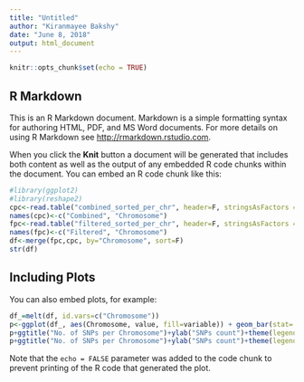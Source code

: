 ```yaml
---
title: "Untitled"
author: "Kiranmayee Bakshy"
date: "June 8, 2018"
output: html_document
---
```


```r
knitr::opts_chunk$set(echo = TRUE)
```

## R Markdown

This is an R Markdown document. Markdown is a simple formatting syntax for authoring HTML, PDF, and MS Word documents. For more details on using R Markdown see <http://rmarkdown.rstudio.com>.

When you click the **Knit** button a document will be generated that includes both content as well as the output of any embedded R code chunks within the document. You can embed an R code chunk like this:

```r
#library(ggplot2)
#library(reshape2)
cpc<-read.table("combined_sorted_per_chr", header=F, stringsAsFactors = F)
names(cpc)<-c("Combined", "Chromosome")
fpc<-read.table("filtered_sorted_per_chr", header=F, stringsAsFactors = F)
names(fpc)<-c("Filtered", "Chromosome")
df<-merge(fpc,cpc, by="Chromosome", sort=F)
str(df)

```

## Including Plots

You can also embed plots, for example:

```r
df_=melt(df, id.vars=c("Chromosome")) 
p<-ggplot(df_, aes(Chromosome, value, fill=variable)) + geom_bar(stat='Identity', position=position_dodge())
p+ggtitle("No. of SNPs per Chromosome")+ylab("SNPs count")+theme(legend.position="top")+labs(fill="")
p+ggtitle("No. of SNPs per Chromosome")+ylab("SNPs count")+theme(legend.position="top")+labs(fill="") +theme(axis.text.x = element_text(angle = 90, hjust = 1))+scale_x_discrete(limits=df$Chromosome)
```

Note that the `echo = FALSE` parameter was added to the code chunk to prevent printing of the R code that generated the plot.
